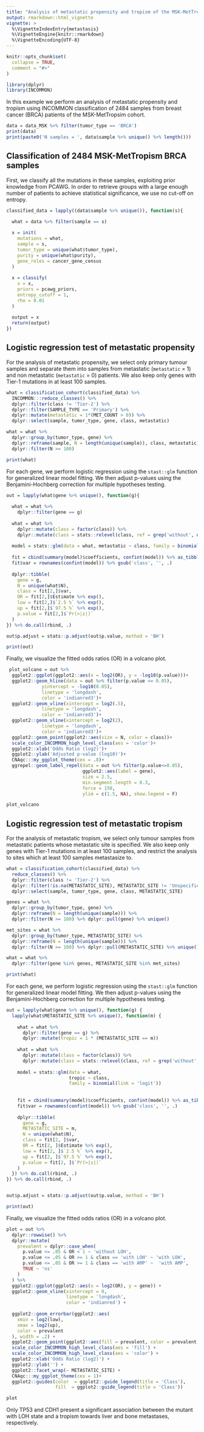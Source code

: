 ```yaml
---
title: "Analysis of metastatic propensity and tropism of the MSK-MetTropism Cohort"
output: rmarkdown::html_vignette
vignette: >
  %\VignetteIndexEntry{metastasis}
  %\VignetteEngine{knitr::rmarkdown}
  %\VignetteEncoding{UTF-8}
---
```


```r
knitr::opts_chunk$set(
  collapse = TRUE,
  comment = "#>"
)
```

```r
library(dplyr)
library(INCOMMON)
```

In this example we perform an analysis of metastatic propensity and tropism using INCOMMON 
classification of 2484 samples from breast cancer (BRCA) patients of the MSK-MetTropsim cohort.

```r
data = data_MSK %>% filter(tumor_type == 'BRCA')
print(data)
print(paste0('N samples = ', data$sample %>% unique() %>% length()))
```
## Classification of 2484 MSK-MetTropism BRCA samples

First, we classify all the mutations in these samples, exploiting prior knowledge
from PCAWG. In order to retrieve groups with a large enough number of patients to 
achieve statistical significance, we use no cut-off on entropy.

```r
classified_data = lapply((data$sample %>% unique()), function(s){
  
  what = data %>% filter(sample == s)

  x = init(
    mutations = what,
    sample = s,
    tumor_type = unique(what$tumor_type),
    purity = unique(what$purity),
    gene_roles = cancer_gene_census
  )
  
  x = classify(
    x = x,
    priors = pcawg_priors,
    entropy_cutoff = 1,
    rho = 0.01
  )
  
  output = x
  return(output)
})
```

## Logistic regression test of metastatic propensity 

For the analysis of metastatic propensity, we select only primary tumour samples 
and separate them into samples from metastatic (`metastatic` = 1) and non metastatic 
(`metastatic` = 0) patients. We also keep only genes with Tier-1 mutations in at least 100 samples.

```r
what = classification_cohort(classified_data) %>% 
  INCOMMON:::reduce_classes() %>% 
  dplyr::filter(class != 'Tier-2') %>% 
  dplyr::filter(SAMPLE_TYPE == 'Primary') %>% 
  dplyr::mutate(metastatic = 1*(MET_COUNT > 0)) %>% 
  dplyr::select(sample, tumor_type, gene, class, metastatic)

what = what %>% 
  dplyr::group_by(tumor_type, gene) %>% 
  dplyr::reframe(sample, N = length(unique(sample)), class, metastatic) %>% 
  dplyr::filter(N >= 100)

print(what)
```
For each gene, we perform logistic regression using the `stast::glm` function for generalized linear model
fitting. We then adjust p-values using the Benjamini-Hochberg correction for multiple hypotheses testing.

```r
out = lapply(what$gene %>% unique(), function(g){
  
  what = what %>%
    dplyr::filter(gene == g) 
  
  what = what %>%
    dplyr::mutate(class = factor(class)) %>%
    dplyr::mutate(class = stats::relevel(class, ref = grep('without', unique(what$class), value = T)))
  
  model = stats::glm(data = what, metastatic ~ class, family = binomial(link = 'logit'))
  
  fit = cbind(summary(model)$coefficients, confint(model)) %>% as_tibble()
  fit$var = rownames(confint(model)) %>% gsub('class', '', .)
  
  dplyr::tibble(
    gene = g,
    N = unique(what$N),
    class = fit[2,]$var,
    OR = fit[2,]$Estimate %>% exp(),
    low = fit[2,]$`2.5 %` %>% exp(),
    up = fit[2,]$`97.5 %` %>% exp(),
    p.value = fit[2,]$`Pr(>|z|)`
  )
}) %>% do.call(rbind, .)

out$p.adjust = stats::p.adjust(out$p.value, method = 'BH')

print(out)
```

Finally, we visualize the fitted odds ratios (OR) in a volcano plot.

```r
 plot_volcano = out %>% 
  ggplot2::ggplot(ggplot2::aes(x = log2(OR), y = -log10(p.value)))+
  ggplot2::geom_hline(data = out %>% filter(p.value <= 0.05),
             yintercept = -log10(0.05),
             linetype = 'longdash',
             color = 'indianred3')+
  ggplot2::geom_vline(xintercept = log2(.5),
             linetype = 'longdash',
             color = 'indianred3')+
  ggplot2::geom_vline(xintercept = log2(2),
             linetype = 'longdash',
             color = 'indianred3')+
  ggplot2::geom_point(ggplot2::aes(size = N, color = class))+
  scale_color_INCOMMON_high_level_class(aes = 'color')+
  ggplot2::xlab('Odds Ratio (log2)')+
  ggplot2::ylab('Adjusted p-value (log10)')+
  CNAqc:::my_ggplot_theme(cex = .8)+
  ggrepel::geom_label_repel(data = out %>% filter(p.value<=0.05),
                            ggplot2::aes(label = gene),
                            size = 2.5,
                            min.segment.length = 0.3,
                            force = 150,
                            ylim = c(1.5, NA), show.legend = F)

plot_volcano
```

## Logistic regression test of metastatic tropism

For the analysis of metastatic tropism, we select only tumour samples from metastatic patients
whose metastatic site is specified. 
We also keep only genes with Tier-1 mutations in at least 100 samples, and restrict the analysis
to sites which at least 100 samples metastasize to.

```r
what = classification_cohort(classified_data) %>% 
  reduce_classes() %>% 
  dplyr::filter(class != 'Tier-2') %>% 
  dplyr::filter(!is.na(METASTATIC_SITE), METASTATIC_SITE != 'Unspecified') %>%
  dplyr::select(sample, tumor_type, gene, class, METASTATIC_SITE)

genes = what %>% 
  dplyr::group_by(tumor_type, gene) %>% 
  dplyr::reframe(N = length(unique(sample))) %>% 
  dplyr::filter(N >= 100) %>% dplyr::pull(gene) %>% unique()

met_sites = what %>% 
  dplyr::group_by(tumor_type, METASTATIC_SITE) %>% 
  dplyr::reframe(N = length(unique(sample))) %>% 
  dplyr::filter(N >= 100) %>% dplyr::pull(METASTATIC_SITE) %>% unique()

what = what %>% 
  dplyr::filter(gene %in% genes, METASTATIC_SITE %in% met_sites)

print(what)
```

For each gene, we perform logistic regression using the `stast::glm` function for generalized linear model
fitting. We then adjust p-values using the Benjamini-Hochberg correction for multiple hypotheses testing.

```r
out = lapply(what$gene %>% unique(), function(g) {
  lapply(what$METASTATIC_SITE %>% unique(), function(m) {
    
    what = what %>%
      dplyr::filter(gene == g) %>%
      dplyr::mutate(tropic = 1 * (METASTATIC_SITE == m))
    
    what = what %>%
      dplyr::mutate(class = factor(class)) %>%
      dplyr::mutate(class = stats::relevel(class, ref = grep('without', unique(what$class), value = T)))
    
    model = stats::glm(data = what,
                       tropic ~ class,
                       family = binomial(link = 'logit'))
    
    
    fit = cbind(summary(model)$coefficients, confint(model)) %>% as_tibble()
    fit$var = rownames(confint(model)) %>% gsub('class', '', .)
    
    dplyr::tibble(
      gene = g,
      METASTATIC_SITE = m,
      N = unique(what$N),
      class = fit[2, ]$var,
      OR = fit[2, ]$Estimate %>% exp(),
      low = fit[2, ]$`2.5 %` %>% exp(),
      up = fit[2, ]$`97.5 %` %>% exp(),
      p.value = fit[2, ]$`Pr(>|z|)`
    )
  }) %>% do.call(rbind, .)
}) %>% do.call(rbind, .)


out$p.adjust = stats::p.adjust(out$p.value, method = 'BH')

print(out)
```
Finally, we visualize the fitted odds ratios (OR) in a volcano plot.

```r
plot = out %>%
  dplyr::rowwise() %>%
  dplyr::mutate(
    prevalent = dplyr::case_when(
      p.value <= .05 & OR < 1 ~ 'without LOH',
      p.value <= .05 & OR >= 1 & class == 'with LOH' ~ 'with LOH',
      p.value <= .05 & OR >= 1 & class == 'with AMP' ~  'with AMP',
      TRUE ~ 'ns'
    )
  ) %>%
  ggplot2::ggplot(ggplot2::aes(x = log2(OR), y = gene)) +
  ggplot2::geom_vline(xintercept = 0,
                      linetype = 'longdash',
                      color = 'indianred') +
  
  ggplot2::geom_errorbar(ggplot2::aes(
    xmin = log2(low),
    xmax = log2(up),
    color = prevalent
  ), width = .2) +
  ggplot2::geom_point(ggplot2::aes(fill = prevalent, color = prevalent), shape = 21) +
  scale_color_INCOMMON_high_level_class(aes = 'fill') +
  scale_color_INCOMMON_high_level_class(aes = 'color') +
  ggplot2::xlab('Odds Ratio (log2)') +
  ggplot2::ylab('') +
  ggplot2::facet_wrap(~ METASTATIC_SITE) +
  CNAqc:::my_ggplot_theme(cex = 1)+
  ggplot2::guides(color  = ggplot2::guide_legend(title = 'Class'),
                  fill  = ggplot2::guide_legend(title = 'Class'))

plot
```
Only TP53 and CDH1 present a significant association between the mutant with LOH state and 
a tropism towards liver and bone metastases, respectively.
